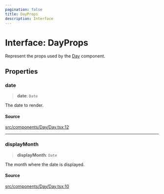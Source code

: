 ```yaml
---
pagination: false
title: DayProps
description: Interface
---
```


# Interface: DayProps

Represent the props used by the [Day](/api/latest/functions/Day.mdx) component.

## Properties

### date

> **date**: `Date`

The date to render.

#### Source

[src/components/Day/Day.tsx:12](https://github.com/gpbl/react-day-picker/blob/575f9be39/src/components/Day/Day.tsx#L12)

***

### displayMonth

> **displayMonth**: `Date`

The month where the date is displayed.

#### Source

[src/components/Day/Day.tsx:10](https://github.com/gpbl/react-day-picker/blob/575f9be39/src/components/Day/Day.tsx#L10)
